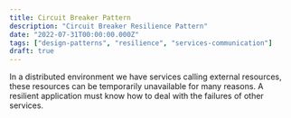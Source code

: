 ```yaml
---
title: Circuit Breaker Pattern
description: "Circuit Breaker Resilience Pattern"
date: "2022-07-31T00:00:00.000Z"
tags: ["design-patterns", "resilience", "services-communication"]
draft: true
---
```


In a distributed environment we have services calling external resources,
these resources can be temporarily unavailable for many reasons.
A resilient application must know how to deal with the failures of other services.
